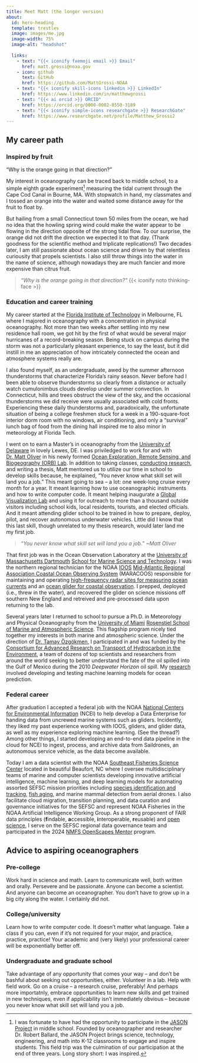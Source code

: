 ```yaml
---
title: Meet Matt (the longer version)
about:
  id: hero-heading
  template: trestles
  image: images/me.jpg
  image-width: 75%
  image-alt: "headshot"
  
  links:
    - text: "{{< iconify fxemoji email >}} Email"
      href: matt.grossi@noaa.gov
    - icon: github
      text: GitHub
      href: https://github.com/MattGrossi-NOAA
    - text: "{{< iconify skill-icons linkedin >}} LinkedIn"
      href: https://www.linkedin.com/in/matthewgrossi
    - text: "{{< ai orcid >}} ORCID"
      href: https://orcid.org/0000-0002-8550-3189
    - text: "{{< iconify simple-icons researchgate >}} ResearchGate"
      href: https://www.researchgate.net/profile/Matthew_Grossi2
---
```



## My career path


### Inspired by fruit

"Why is the orange going in that direction?"

My interest in oceanography can be traced back to middle school, to a simple eighth grade experiment[^1] measuring the tidal current through the Cape Cod Canal in Bourne, MA. With stopwatch in hand, my classmates and I tossed an orange into the water and waited some distance away for the fruit to float by.

But hailing from a small Connecticut town 50 miles from the ocean, we had no idea that the howling spring wind could make the water appear to be flowing in the direction opposite of the strong tidal flow. To our surprise, the orange did not drift the direction we expected it to that day. (Thank goodness for the scientific method and triplicate replications!) Two decades later, I am still passionate about ocean science and driven by that relentless curiousity that propels scientists. I also still throw things into the water in the name of science, although nowadays they are much fancier and more expensive than citrus fruit.

[^1]: I was fortunate to have had the opportunity to participate in the [JASON Project](https://jason.org/){target="_blank"} in middle school. Founded by oceanographer and researcher Dr. Robert Ballard, the JASON Project brings science, technology, engineering, and math into K-12 classrooms to engage and inspire students. This field trip was the culmination of our participation at the end of three years. Long story short: I was inspired.

> *"Why is the orange going in that direction?"* {{< iconify noto thinking-face >}}

### Education and career training

My career started at the [Florida Institute of Technology](https://www.fit.edu){target="_blank"} in Melbourne, FL where I majored in oceanography with a concentration in physical oceanography. Not more than two weeks after settling into my new residence hall room, we got hit by the first of what would be several major hurricanes of a record-breaking season. Being stuck on campus during the storm was not a particularly pleasant experience, to say the least, but it did instill in me an appreciation of how intricately connected the ocean and atmosphere systems really are.

I also found myself, as an undergraduate, awed by the summer afternoon thunderstorms that characterize Florida's rainy season. Never before had I been able to observe thunderstorms so clearly from a distance or actually watch cumulonimbus clouds develop under summer convection. In Connecticut, hills and trees obstruct the view of the sky, and the occasional thunderstorms we did receive were usually associated with cold fronts. Experiencing these daily thunderstorms and, paradoxically, the unfortunate situation of being a college freshmen stuck for a week in a 190-square-foot interior dorm room with no windows, air conditioning, and only a "survival" lunch bag of food from the dining hall inspired me to also minor in meteorology at Florida Tech.

I went on to earn a Master's in oceanography from the [University of Delaware](https://www.udel.edu){target="_blank"} in lovely Lewes, DE. I was priviledged to work for and with [Dr. Matt Oliver](https://www.udel.edu/academics/colleges/ceoe/departments/smsp/faculty/matthew-oliver/){target="_blank"} in his newly formed [Ocean Exploration, Remote Sensing, and Biogeography (ORB) Lab](https://sites.udel.edu/ceoe-moliver/){target="_blank"}. In addition to taking classes, [conducting research](content/research/density-prediction.qmd), and writing a thesis, Matt mentored us to utilize our time in school to develop skills because, he explained, "You never know what skill set will land you a job." This meant going to sea -- a lot: one week-long cruise every month for a year. It meant learning how to use oceanographic instruments and how to write computer code. It meant helping inaugurate a [Global Visualization Lab](https://www1.udel.edu/udmessenger/vol18no1/stories/research_visualization.html){target="_blank"} and using it for outreach to more than a thousand outside visitors including school kids, local residents, tourists, and elected officials. And it meant attending glider school to be trained in how to prepare, deploy, pilot, and recover autonomous underwater vehicles. Little did I know that this last skill, though unrelated to my thesis research, would later land me my first job.

> *"You never know what skill set will land you a job." ~Matt Oliver*

That first job was in the Ocean Observation Laboratory at the [University of Massachusetts Dartmouth](https://www.umassd.edu){target="_blank"} [School for Marine Science and Technology](https://www.umassd.edu/smast/){target="_blank"}. I was the northern regional technician for the NOAA [IOOS](https://ioos.us/){target="_blank"} [Mid-Atlantic Regional Association Coastal Ocean Observing System](https://maracoos.org/){target="_blank"} (MARACOOS) responsible for maintaining and operating [high-frequency radar sites for measuring ocean currents](https://hfradar.ioos.us/){target="_blank"} and an [ocean glider for coastal observation](https://gliders.ioos.us/){target="_blank"}. I prepped, deployed (i.e., threw in the water), and recovered the glider on science missions off southern New England and retreived and pre-processed data upon returning to the lab.

Several years later I returned to school to pursue a Ph.D. in Meteorology and Physical Oceanography from the [University of Miami](https://welcome.miami.edu){target="blank"} [Rosenstiel School of Marine and Atmospheric Science](https://www.earth.miami.edu/){target="_blank"}. This flagship program nicely tied together my interests in both marine and atmospheric science. Under the direction of [Dr. Tamay Özgökmen](https://people.miami.edu/profile/d6a7a049ff9ddf14b09855e0ec306f12){target="_blank"}, I participated in and was funded by the [Consortium for Advanced Research on Transport of Hydrocarbon in the Environment](http://carthe.org/){target="_blank"}, a team of dozens of top scientists and researchers from around the world seeking to better understand the fate of the oil spilled into the Gulf of Mexico during the 2010 *Deepwater Horizon* oil spill. My [research](/content/research/trajectory-prediction.qmd) involved developing and testing machine learning models for ocean prediction.

### Federal career

After graduation I accepted a federal job with the NOAA [National Centers for Environmental Information](https://www.ncei.noaa.gov/){target="_blank"} (NCEI) to help develop a Data Enterprise for handing data from uncrewed marine systems such as gliders. Incidently, they liked my past experience working with IOOS, gliders, and glider data, as well as my experience exploring machine learning. (See the thread?) Among other things, I started developing an end-to-end data pipeline in the cloud for NCEI to ingest, process, and archive data from Saildrones, an autonomous service vehicle, as the data become available.

Today I am a data scientist with the NOAA [Southeast Fisheries Science Center](https://www.fisheries.noaa.gov/about/southeast-fisheries-science-center){target="_blank"} located in beautiful Beaufort, NC where I oversee multidisciplinary teams of marine and computer scientists developing innovative artificial intelligence, machine learning, and deep learning models for automating assorted SEFSC mission priorities including [species identification and tracking](https://www.fisheries.noaa.gov/feature-story/increasing-efficiency-video-surveys-artificial-intelligence){target="_blank"}, [fish aging](https://www.fisheries.noaa.gov/feature-story/scientists-identify-more-efficient-means-determine-age-fish-using-ai-and-near-infrared){target="_blank"}, and marine mammal detection from aerial drones. I also facilitate cloud migration, transition planning, and data curation and governance initiatives for the SEFSC and represent NOAA Fisheries in the NOAA Artificial Intelligence Working Group. As a strong proponent of FAIR data principles (**f**indable, **a**ccessible, **i**nteroperable, **r**eusable) and [open science](https://www.fisheries.noaa.gov/science-data/open-science-noaa-fisheries){target="_blank"}, I serve on the SEFSC regional data governance team and participated in the 2024 [NMFS OpenScapes Mentor](https://nmfs-openscapes.github.io/){target="_blank"} program.

## Advice to aspiring oceanographers

### Pre-college
Work hard in science and math. Learn to communicate well, both written and orally. Persevere and be passionate. Anyone can become a scientist. And anyone can become an oceanographer. You don't have to grow up in a big city along the water. I certainly did not.

### College/university
Learn how to write computer code. It doesn't matter what language. Take a class if you can, even if it's not required for your major, and practice, practice, practice! Your academic and (very likely) your professional career will be exponentially better off.

### Undergraduate and graduate school
Take advantage of any opportunity that comes your way -- and don't be bashful about seeking out opportunities, either. Volunteer in a lab. Help with field work. Go on a cruise -- a research cruise, preferably! And perhaps more importatnly, embrace opportunities to learn new skills and get trained in new techniques, even if applicability isn't immediately obvious -- because you never know what skill set will land you a job.